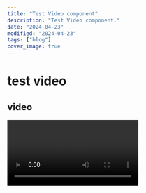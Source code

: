 ```yaml
---
title: "Test Video component"
description: "Test Video component."
date: "2024-04-23"
modified: "2024-04-23"
tags: ["blog"]
cover_image: true
---
```


# test video

## video

<Video id="H2EJuAcrZYU" />
<p>
  Some <code>backticks</code> for inline.
</p>
<pre>
  <code className="language-javascript">backtick.fences('for blocks')</code>
</pre>

<p>
  Two <strong>asterisks</strong> for strong.
</p>
<ul>
  <li>asterisks for unordered items</li>
</ul>
<ol>
  <li>decimals and a dot for ordered items</li>
  <li>decimals and a dot for ordered items</li>
  <li>decimals and a dot for ordered items</li>
</ol>
